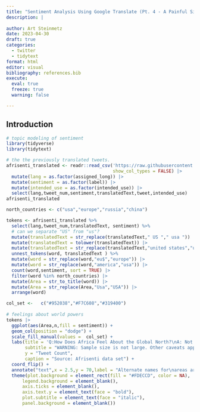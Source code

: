 ```yaml
---
title: "Sentiment Analysis Using Google Translate (Pt. 4 - A Painful Sight"
description: |
  
author: Art Steinmetz
date: 2023-04-30
draft: true
categories: 
  - twitter
  - tidytext
format: html
editor: visual
bibliography: references.bib
execute: 
  eval: true
  freeze: true
  warning: false

---
```

## Introduction



```r
# topic modeling of sentiment
library(tidyverse)
library(tidytext)

# the the previously translated tweets.
afrisenti_translated <- readr::read_csv('https://raw.githubusercontent.com/apsteinmetz/tidytuesday/master/2023-02-28_african_language/data/afrisenti_translated.csv',
                                        show_col_types = FALSE) |>
  mutate(lang = as.factor(assigned_long)) |> 
  mutate(sentiment = as.factor(label)) |> 
  mutate(intended_use = as.factor(intended_use)) |> 
  select(lang,tweet_num,sentiment,translatedText,tweet,intended_use)
afrisenti_translated
```


```r
north_countries <- c("usa","europe","russia","china")

tokens <- afrisenti_translated %>%  
  select(lang,tweet_num,translatedText, sentiment) %>% 
  # can we separate "US" from "us"?
  mutate(translatedText = str_replace(translatedText," US "," usa ")) |> 
  mutate(translatedText = tolower(translatedText)) |> 
  mutate(translatedText = str_replace(translatedText,"united states","usa")) |> 
  unnest_tokens(word, translatedText ) %>% 
  mutate(word = str_replace(word,"eu$","europe")) |> 
  mutate(word = str_replace(word,"america","usa")) |> 
  count(word,sentiment, sort = TRUE) |>
  filter(word %in% north_countries) |> 
  mutate(Area = str_to_title(word)) |> 
  mutate(Area = str_replace(Area,"Usa","USA")) |> 
  arrange(word)
```


```r
col_set <-   c("#952038","#F7C608","#319400")
  
# feelings about world powers
tokens |>
  ggplot(aes(Area,n,fill = sentiment)) + 
  geom_col(position = "dodge") + 
  scale_fill_manual(values =  col_set) + 
  labs(title = 'Q:How Does Africa Feel About the Global North?\nA: Not great, but Tweets mentioning Russia are mostly "neutral"',
       subtitle = "WARNING: Sample size is not large. Other caveats apply.",
       y = "Tweet Count",
       caption = "Source: Afrisenti data set") +
  coord_flip() +
  annotate("text",x = 2.5,y = 70,label = "Alternate names for\nareas are combined.\ne.g. EU = Europe") +
  theme(plot.background = element_rect(fill = "#FDECCD", color = NA),
      legend.background = element_blank(),
      axis.ticks = element_blank(),
      axis.text.y = element_text(face = "bold"),
      plot.subtitle = element_text(face = "italic"),
      panel.background = element_blank())
```
